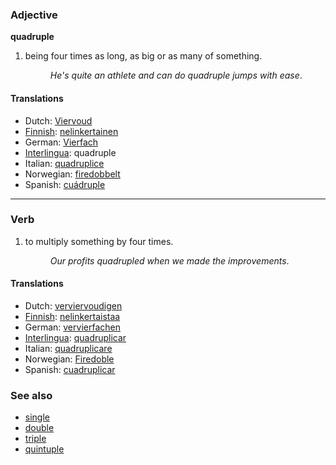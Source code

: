 === Adjective ===
'''quadruple'''

#being four times as long, as big or as many of something.
#:''He's quite an athlete and can do quadruple jumps with ease''.

==== Translations ====
*Dutch: [[Viervoud]]
*[[Finnish]]: [[nelinkertainen]]
*German: [[Vierfach]]
*[[Interlingua]]: quadruple
*Italian: [[quadruplice]]
*Norwegian: [[firedobbelt]]
*Spanish: [[cuádruple]]

----

=== Verb ===
#to multiply something by four times.
#:''Our profits quadrupled when we made the improvements''.

==== Translations ====
*Dutch: [[verviervoudigen]]
*[[Finnish]]: [[nelinkertaistaa]]
*German: [[vervierfachen]]
*[[Interlingua]]: [[quadruplicar]]
*Italian: [[quadruplicare]]
*Norwegian: [[Firedoble]]
*Spanish: [[cuadruplicar]]

=== See also ===
*[[single]]
*[[double]]
*[[triple]]
*[[quintuple]]